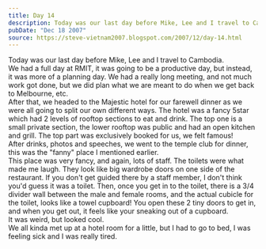 ```yaml
---
title: Day 14
description: Today was our last day before Mike, Lee and I travel to Cambodia. We had a full day at RMIT, it was going to be a productive day, but instea...
pubDate: "Dec 18 2007"
source: https://steve-vietnam2007.blogspot.com/2007/12/day-14.html
---
```


Today was our last day before Mike, Lee and I travel to Cambodia.  
We had a full day at RMIT, it was going to be a productive day, but instead, it was more of a planning day. We had a really long meeting, and not much work got done, but we did plan what we are meant to do when we get back to Melbourne, etc.  
After that, we headed to the Majestic hotel for our farewell dinner as we were all going to split our own different ways. The hotel was a fancy 5star which had 2 levels of rooftop sections to eat and drink. The top one is a small private section, the lower rooftop was public and had an open kitchen and grill. The top part was exclusively booked for us, we felt famous!  
After drinks, photos and speeches, we went to the temple club for dinner, this was the "fanny" place I mentioned earlier.  
This place was very fancy, and again, lots of staff. The toilets were what made me laugh. They look like big wardrobe doors on one side of the restaurant. If you don't get guided there by a staff member, I don't think you'd guess it was a toilet. Then, once you get in to the toilet, there is a 3/4 divider wall between the male and female rooms, and the actual cubicle for the toilet, looks like a towel cupboard! You open these 2 tiny doors to get in, and when you get out, it feels like your sneaking out of a cupboard.  
It was weird, but looked cool.  
We all kinda met up at a hotel room for a little, but I had to go to bed, I was feeling sick and I was really tired.
